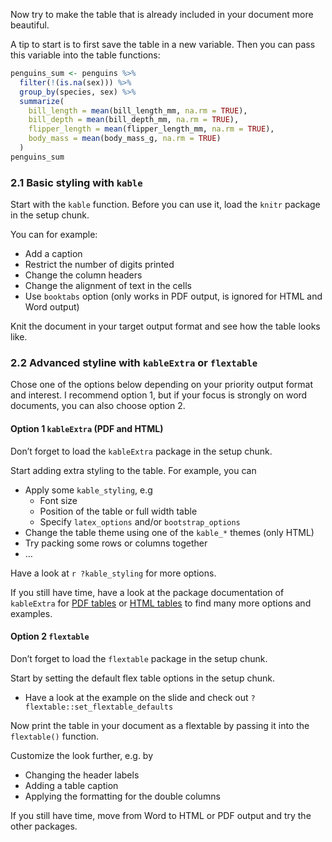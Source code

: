 Now try to make the table that is already included in your document more beautiful.

A tip to start is to first save the table in a new variable. Then you can pass this 
variable into the table functions:

```r
penguins_sum <- penguins %>%
  filter(!(is.na(sex))) %>%
  group_by(species, sex) %>%
  summarize(
    bill_length = mean(bill_length_mm, na.rm = TRUE),
    bill_depth = mean(bill_depth_mm, na.rm = TRUE),
    flipper_length = mean(flipper_length_mm, na.rm = TRUE),
    body_mass = mean(body_mass_g, na.rm = TRUE)
  )
penguins_sum
```

### 2.1 Basic styling with `kable`

Start with the `kable` function. Before you can use it, load the `knitr` package 
in the setup chunk.

You can for example:

- Add a caption
- Restrict the number of digits printed
- Change the column headers
- Change the alignment of text in the cells
- Use `booktabs` option (only works in PDF output, is ignored for HTML and Word output)

Knit the document in your target output format and see how the table looks like.

### 2.2 Advanced styline with `kableExtra` or `flextable`

Chose one of the options below depending on your priority output format and interest.
I recommend option 1, but if your focus is strongly on word documents, you can also 
choose option 2.

#### Option 1 `kableExtra` (PDF and HTML)

Don't forget to load the `kableExtra` package in the setup chunk.

Start adding extra styling to the table. For example, you can

- Apply some `kable_styling`, e.g
  - Font size
  - Position of the table or full width table
  - Specify `latex_options` and/or `bootstrap_options`
- Change the table theme using one of the `kable_*` themes (only HTML)
- Try packing some rows or columns together
- ...

Have a look at `r ?kable_styling` for more options.

If you still have time, have a look at the package documentation of `kableExtra`
for [PDF tables](https://haozhu233.github.io/kableExtra/awesome_table_in_pdf.pdf) or [HTML tables](https://haozhu233.github.io/kableExtra/awesome_table_in_html.html) to find many more options and examples.

#### Option 2 `flextable`

Don't forget to load the `flextable` package in the setup chunk.

Start by setting the default flex table options in the setup chunk.

- Have a look at the example on the slide and check out `?flextable::set_flextable_defaults`

Now print the table in your document as a flextable by passing it into the `flextable()` function.

Customize the look further, e.g. by

- Changing the header labels
- Adding a table caption
- Applying the formatting for the double columns

If you still have time, move from Word to HTML or PDF output and try the other packages.